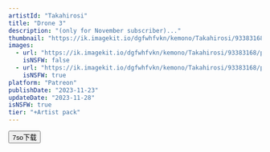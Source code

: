 ```yaml
---
artistId: "Takahirosi"
title: "Drone 3"
description: "(only for November subscriber)..."
thumbnail: "https://ik.imagekit.io/dgfwhfvkn/kemono/Takahirosi/93383168/p18_3_ori_1_Hv5OZygUWS.avif?updatedAt=1737566733285"
images:
  - url: "https://ik.imagekit.io/dgfwhfvkn/kemono/Takahirosi/93383168/p18_3_ori_1_Hv5OZygUWS.avif?updatedAt=1737566733285"
    isNSFW: false
  - url: "https://ik.imagekit.io/dgfwhfvkn/kemono/Takahirosi/93383168/p18_3_ori_5_19Z-2Re87a.avif?updatedAt=1737566733525"
    isNSFW: true
platform: "Patreon"
publishDate: "2023-11-23"
updateDate: "2023-11-28"
isNSFW: true
tier: "+Artist pack"
---
```



<Button
      isExternal
      isBlock
      variant="flat"
      color="foreground"
      as={Link}
      href="https://pan.7so.top/f/Br8jI8/_3_DRONE3.7z"
    >
      7so下载
    </Button>